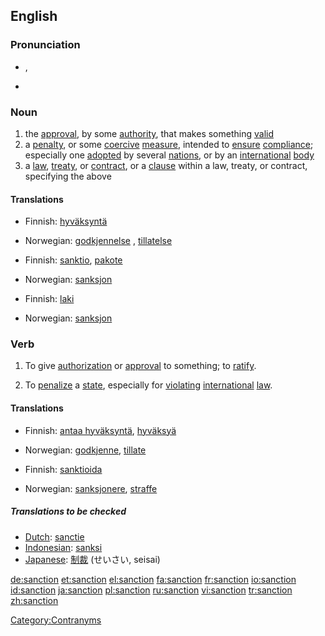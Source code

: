 {{wikipedia}}
==English==

===Pronunciation===
*{{IPA|/ˈsæŋkʃən/}}, {{SAMPA|/"s{NkS@n/}}
*{{audio|en-us-sanction.ogg|Audio (US)}}

===Noun===
{{en-noun}}

# the [[approval]], by some [[authority]], that makes something [[valid]]
# a [[penalty]], or some [[coercive]] [[measure]], intended to [[ensure]] [[compliance]]; especially one [[adopted]] by several [[nation]]s, or by an [[international]] [[body]]
# a [[law]], [[treaty]], or [[contract]], or a [[clause]] within a law, treaty, or contract, specifying the above

====Translations====
{{trans-top|the approval, by some authority, that makes something valid}}
*Finnish: [[hyväksyntä]]
{{trans-mid}}
*Norwegian: [[godkjennelse]] {{m}}, [[tillatelse]] {{m}}
{{trans-bottom}}

{{trans-top|a penalty, or some coercive measure}}
*Finnish: [[sanktio]], [[pakote]]
{{trans-mid}}
*Norwegian: [[sanksjon]] {{m}}
{{trans-bottom}}

{{trans-top|a law, treaty, or contract, or a clause within a law, treaty, or contract, specifying the above}}
*Finnish: [[laki]]
{{trans-mid}}
*Norwegian: [[sanksjon]] {{m}}
{{trans-bottom}}

===Verb===
{{en-verb}}
# {{transitive}} To give [[authorization]] or [[approval]] to something; to [[ratify]].
# {{transitive}} To [[penalize]] a [[state]], especially for [[violating]] [[international]] [[law]].

====Translations====
{{trans-top|To give authorization or approval to something; to ratify}}
*Finnish: [[antaa hyväksyntä]], [[hyväksyä]]
{{trans-mid}}
*Norwegian: [[godkjenne]], [[tillate]]
{{trans-bottom}}

{{trans-top|To penalize a state, especially for violating international law}}
*Finnish: [[sanktioida]]
{{trans-mid}}
*Norwegian: [[sanksjonere]], [[straffe]]
{{trans-bottom}}

=====Translations to be checked=====
*[[Dutch]]: [[sanctie]]
*[[Indonesian]]: [[sanksi]]
*[[Japanese]]: [[制裁]] (せいさい, seisai)

[[Category:Contranyms]]

[[de:sanction]]
[[et:sanction]]
[[el:sanction]]
[[fa:sanction]]
[[fr:sanction]]
[[io:sanction]]
[[id:sanction]]
[[ja:sanction]]
[[pl:sanction]]
[[ru:sanction]]
[[vi:sanction]]
[[tr:sanction]]
[[zh:sanction]]